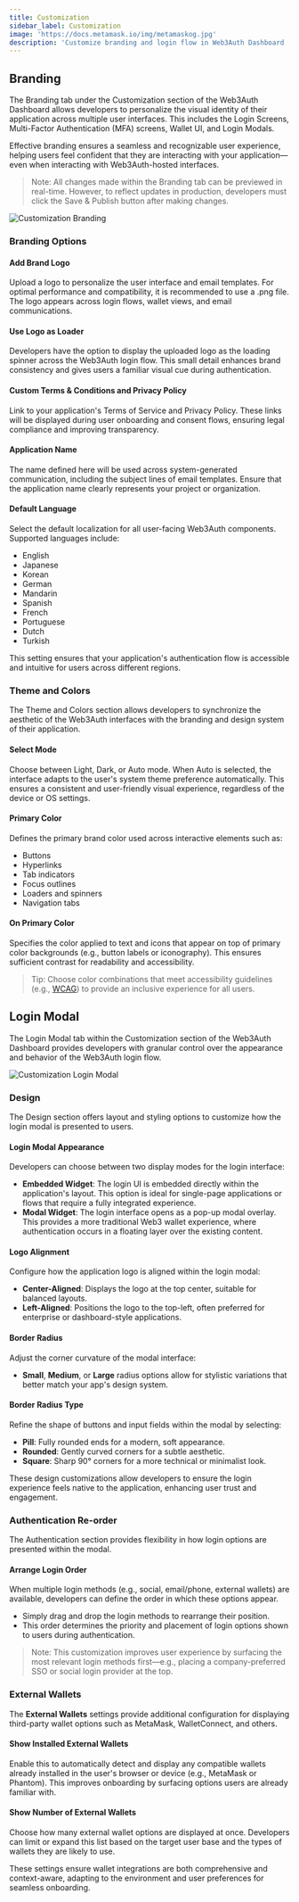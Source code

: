 ```yaml
---
title: Customization
sidebar_label: Customization
image: 'https://docs.metamask.io/img/metamaskog.jpg'
description: 'Customize branding and login flow in Web3Auth Dashboard | Embedded Wallets'
---
```



## Branding

The Branding tab under the Customization section of the Web3Auth Dashboard allows developers to personalize the visual identity of their application across multiple user interfaces. This includes the Login Screens, Multi-Factor Authentication (MFA) screens, Wallet UI, and Login Modals.

Effective branding ensures a seamless and recognizable user experience, helping users feel confident that they are interacting with your application—even when interacting with Web3Auth-hosted interfaces.

> Note: All changes made within the Branding tab can be previewed in real-time. However, to reflect updates in production, developers must click the Save & Publish button after making changes.

<div style={{ flexBasis: '300px', flexGrow: '1', textAlign: 'center' }}>
  <img
    src={CustomizationBranding}
    style={{ alignSelf: 'center', maxWidth: '100%' }}
    alt="Customization Branding"
  />
</div>

### Branding Options

#### Add Brand Logo

Upload a logo to personalize the user interface and email templates. For optimal performance and compatibility, it is recommended to use a .png file. The logo appears across login flows, wallet views, and email communications.

#### Use Logo as Loader

Developers have the option to display the uploaded logo as the loading spinner across the Web3Auth login flow. This small detail enhances brand consistency and gives users a familiar visual cue during authentication.

#### Custom Terms & Conditions and Privacy Policy

Link to your application's Terms of Service and Privacy Policy. These links will be displayed during user onboarding and consent flows, ensuring legal compliance and improving transparency.

#### Application Name

The name defined here will be used across system-generated communication, including the subject lines of email templates. Ensure that the application name clearly represents your project or organization.

#### Default Language

Select the default localization for all user-facing Web3Auth components. Supported languages include:

- English
- Japanese
- Korean
- German
- Mandarin
- Spanish
- French
- Portuguese
- Dutch
- Turkish

This setting ensures that your application's authentication flow is accessible and intuitive for users across different regions.

### Theme and Colors

The Theme and Colors section allows developers to synchronize the aesthetic of the Web3Auth interfaces with the branding and design system of their application.

#### Select Mode

Choose between Light, Dark, or Auto mode. When Auto is selected, the interface adapts to the user's system theme preference automatically. This ensures a consistent and user-friendly visual experience, regardless of the device or OS settings.

#### Primary Color

Defines the primary brand color used across interactive elements such as:

- Buttons
- Hyperlinks
- Tab indicators
- Focus outlines
- Loaders and spinners
- Navigation tabs

#### On Primary Color

Specifies the color applied to text and icons that appear on top of primary color backgrounds (e.g., button labels or iconography). This ensures sufficient contrast for readability and accessibility.

> Tip: Choose color combinations that meet accessibility guidelines (e.g., [WCAG](https://www.w3.org/WAI/standards-guidelines/wcag/)) to provide an inclusive experience for all users.

## Login Modal

The Login Modal tab within the Customization section of the Web3Auth Dashboard provides developers with granular control over the appearance and behavior of the Web3Auth login flow.

<div style={{ flexBasis: '300px', flexGrow: '1', textAlign: 'center' }}>
  <img
    src={CustomizationLoginModal}
    style={{ alignSelf: 'center', maxWidth: '100%' }}
    alt="Customization Login Modal"
  />
</div>

### Design

The Design section offers layout and styling options to customize how the login modal is presented to users.

#### Login Modal Appearance

Developers can choose between two display modes for the login interface:

- **Embedded Widget**: The login UI is embedded directly within the application's layout. This option is ideal for single-page applications or flows that require a fully integrated experience.
- **Modal Widget**: The login interface opens as a pop-up modal overlay. This provides a more traditional Web3 wallet experience, where authentication occurs in a floating layer over the existing content.

#### Logo Alignment

Configure how the application logo is aligned within the login modal:

- **Center-Aligned**: Displays the logo at the top center, suitable for balanced layouts.
- **Left-Aligned**: Positions the logo to the top-left, often preferred for enterprise or dashboard-style applications.

#### Border Radius

Adjust the corner curvature of the modal interface:

- **Small**, **Medium**, or **Large** radius options allow for stylistic variations that better match your app's design system.

#### Border Radius Type

Refine the shape of buttons and input fields within the modal by selecting:

- **Pill**: Fully rounded ends for a modern, soft appearance.
- **Rounded**: Gently curved corners for a subtle aesthetic.
- **Square**: Sharp 90° corners for a more technical or minimalist look.

These design customizations allow developers to ensure the login experience feels native to the application, enhancing user trust and engagement.

### Authentication Re-order

The Authentication section provides flexibility in how login options are presented within the modal.

#### Arrange Login Order

When multiple login methods (e.g., social, email/phone, external wallets) are available, developers can define the order in which these options appear.

- Simply drag and drop the login methods to rearrange their position.
- This order determines the priority and placement of login options shown to users during authentication.

> Note: This customization improves user experience by surfacing the most relevant login methods first—e.g., placing a company-preferred SSO or social login provider at the top.

### External Wallets

The **External Wallets** settings provide additional configuration for displaying third-party wallet options such as MetaMask, WalletConnect, and others.

#### Show Installed External Wallets

Enable this to automatically detect and display any compatible wallets already installed in the user's browser or device (e.g., MetaMask or Phantom). This improves onboarding by surfacing options users are already familiar with.

#### Show Number of External Wallets

Choose how many external wallet options are displayed at once. Developers can limit or expand this list based on the target user base and the types of wallets they are likely to use.

These settings ensure wallet integrations are both comprehensive and context-aware, adapting to the environment and user preferences for seamless onboarding.

